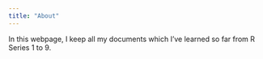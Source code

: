 ```yaml
---
title: "About"
---
```


In this webpage, I keep all my documents which I've learned so far from R Series 1 to 9.
